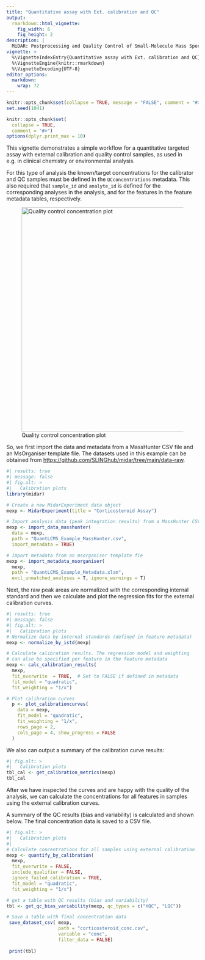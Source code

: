 ```yaml
---
title: "Quantitative assay with Ext. calibration and QC"
output: 
  rmarkdown::html_vignette:
    fig_width: 6
    fig_height: 2
description: |
  MiDAR: Postprocessing and Quality Control of Small-Molecule Mass Spectrometry Data 
vignette: >
  %\VignetteIndexEntry{Quantitative assay with Ext. calibration and QC}
  %\VignetteEngine{knitr::rmarkdown}
  %\VignetteEncoding{UTF-8}
editor_options: 
  markdown: 
    wrap: 72
---
```


```r
knitr::opts_chunk$set(collapse = TRUE, message = "FALSE", comment = "#>", out.width = "100%")
set.seed(1041)

knitr::opts_chunk$set(
  collapse = TRUE,
  comment = "#>")
options(dplyr.print_max = 10)
```

This vignette demonstrates a simple workflow for a quantitative targeted
assay with external calibration and quality control samples, as used in
e.g. in clinical chemistry or environmental analysis.

For this type of analysis the known/target concentrations for the
calibrator and QC samples must be defined in the `QCconcentrations`
metadata. This also required that `sample_id` and `analyte_id` is
defined for the corresponding analyses in the analysis, and for the
features in the feature metadata tables, respectively.

![Quality control concentration plot](images/qcconc.jpg){width="588"}


So, we first import the data and metadata from a MassHunter CSV file and an MsOrganiser template file. 
The datasets used in this example can be obtained from
<https://github.com/SLINGhub/midar/tree/main/data-raw>.

```r
#| results: true 
#| message: false
#| fig.alt: >
#|   Calibration plots
library(midar)

# Create a new MidarExperiment data object
mexp <- MidarExperiment(title = "Corticosteroid Assay")

# Import analysis data (peak integration results) from a MassHunter CSV file
mexp <- import_data_masshunter(
  data = mexp,
  path = "QuantLCMS_Example_MassHunter.csv",
  import_metadata = TRUE)

# Import metadata from an msorganiser template fie
mexp <- import_metadata_msorganiser(
  mexp,
  path = "QuantLCMS_Example_Metadata.xlsm",
  excl_unmatched_analyses = T, ignore_warnings = T)
```

Next, the raw peak areas are normalized with the corresponding internal standard and
then we calculate and plot the regression fits for the external calibration curves.


```r
#| results: true 
#| message: false
#| fig.alt: >
#|   Calibration plots
# Normalize data by internal standards (defined in feature metadata)
mexp <- normalize_by_istd(mexp)

# Calculate calibration results. The regression model and weighting 
# can also be specified per feature in the feature metadata
mexp <- calc_calibration_results(
  mexp, 
  fit_overwrite  = TRUE,  # Set to FALSE if defined in metadata
  fit_model = "quadratic", 
  fit_weighting = "1/x")

# Plot calibration curves
  p <- plot_calibrationcurves(
    data = mexp,
    fit_model = "quadratic",
    fit_weighting = "1/x",
    rows_page = 2,
    cols_page = 4, show_progress = FALSE
  )
```

We also can output a summary of the calibration curve results:

```r
#| fig.alt: >
#|   Calibration plots
tbl_cal <- get_calibration_metrics(mexp)
tbl_cal
```


After we have inspected the curves and are happy with the quality of the analysis, 
we can calculate the concentrations for all features in samples using the external calibration curves.

A summary of the QC results (bias and variability) is calculated and shown below. 
The final concentration data is saved to a CSV file. 

```r
#| fig.alt: >
#|   Calibration plots
#|   
# Calculate concentrations for all samples using external calibration
mexp <- quantify_by_calibration(
  mexp,
  fit_overwrite = FALSE,
  include_qualifier = FALSE,
  ignore_failed_calibration = TRUE,
  fit_model = "quadratic",
  fit_weighting = "1/x")

# get a table with QC results (bias and variability)
tbl <- get_qc_bias_variability(mexp, qc_types = c("HQC", "LQC"))

# Save a table with final concentration data
 save_dataset_csv( mexp, 
                   path = "corticosteroid_conc.csv", 
                   variable = "conc", 
                   filter_data = FALSE)
 
 print(tbl)
```


